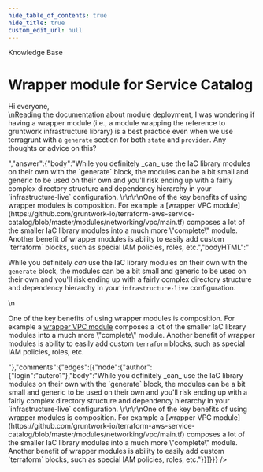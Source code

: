 ```yaml
---
hide_table_of_contents: true
hide_title: true
custom_edit_url: null
---
```



<CenterLayout>
<span class="title">Knowledge Base</span>
<h1>Wrapper module for Service Catalog</h1>
<GitHub json={{"id":"D_kwDOF8slf84AO6ME","number":235,"author":{"login":"marinalimeira"},"title":"Wrapper module for Service Catalog","body":"Hi everyone,\r\nReading the documentation about module deployment, I was wondering if having a wrapper module (i.e., a module wrapping the reference to gruntwork infrastructure library) is a best practice even when we use terragrunt with a `generate` section for both `state` and `provider`. Any thoughts or advice on this?\r\n\r\n","bodyHTML":"<p dir=\"auto\">Hi everyone,<br>\nReading the documentation about module deployment, I was wondering if having a wrapper module (i.e., a module wrapping the reference to gruntwork infrastructure library) is a best practice even when we use terragrunt with a <code class=\"notranslate\">generate</code> section for both <code class=\"notranslate\">state</code> and <code class=\"notranslate\">provider</code>. Any thoughts or advice on this?</p>","answer":{"body":"While you definitely _can_ use the IaC library modules on their own with the `generate` block, the modules can be a bit small and generic to be used on their own and you'll risk ending up with a fairly complex directory structure and dependency hierarchy in your `infrastructure-live` configuration. \r\n\r\nOne of the key benefits of using wrapper modules is composition. For example a [wrapper VPC module](https://github.com/gruntwork-io/terraform-aws-service-catalog/blob/master/modules/networking/vpc/main.tf) composes a lot of the smaller IaC library modules into a much more \"complete\" module. Another benefit of wrapper modules is ability to easily add custom `terraform` blocks, such as special IAM policies, roles, etc.","bodyHTML":"<p dir=\"auto\">While you definitely <em>can</em> use the IaC library modules on their own with the <code class=\"notranslate\">generate</code> block, the modules can be a bit small and generic to be used on their own and you'll risk ending up with a fairly complex directory structure and dependency hierarchy in your <code class=\"notranslate\">infrastructure-live</code> configuration.</p>\n<p dir=\"auto\">One of the key benefits of using wrapper modules is composition. For example a <a href=\"https://github.com/gruntwork-io/terraform-aws-service-catalog/blob/master/modules/networking/vpc/main.tf\">wrapper VPC module</a> composes a lot of the smaller IaC library modules into a much more \"complete\" module. Another benefit of wrapper modules is ability to easily add custom <code class=\"notranslate\">terraform</code> blocks, such as special IAM policies, roles, etc.</p>"},"comments":{"edges":[{"node":{"author":{"login":"autero1"},"body":"While you definitely _can_ use the IaC library modules on their own with the `generate` block, the modules can be a bit small and generic to be used on their own and you'll risk ending up with a fairly complex directory structure and dependency hierarchy in your `infrastructure-live` configuration. \r\n\r\nOne of the key benefits of using wrapper modules is composition. For example a [wrapper VPC module](https://github.com/gruntwork-io/terraform-aws-service-catalog/blob/master/modules/networking/vpc/main.tf) composes a lot of the smaller IaC library modules into a much more \"complete\" module. Another benefit of wrapper modules is ability to easily add custom `terraform` blocks, such as special IAM policies, roles, etc."}}]}}} />

</CenterLayout>
  

<!-- ##DOCS-SOURCER-START
{
  "sourcePlugin": "github-discussions",
  "hash": "4eec5ab953d0812e3142b964964570a2"
}
##DOCS-SOURCER-END -->
